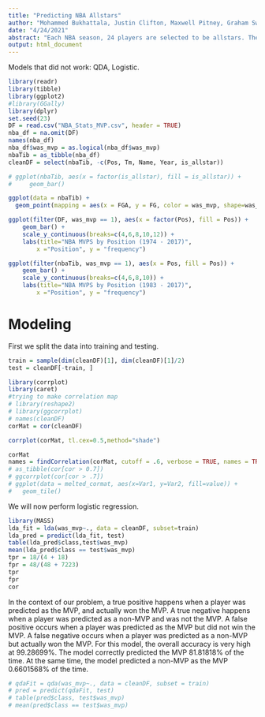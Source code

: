 ```yaml
---
title: "Predicting NBA Allstars"
author: "Mohammed Bukhattala, Justin Clifton, Maxwell Pitney, Graham Swain"
date: "4/24/2021"
abstract: "Each NBA season, 24 players are selected to be allstars. The selection process involves fans voting for players they would like to see. Players voted in by fans are selected as starters and then coaches select the 7 bench players. We offer several models for predicting if a player is an allstar based on various statistics tracked throughout the season."
output: html_document
---
```


Models that did not work: QDA, Logistic.
```r
library(readr)
library(tibble)
library(ggplot2)
#library(GGally)
library(dplyr)
set.seed(23)
DF = read.csv("NBA_Stats_MVP.csv", header = TRUE)
nba_df = na.omit(DF)
names(nba_df)
nba_df$was_mvp = as.logical(nba_df$was_mvp)
nbaTib = as_tibble(nba_df)
cleanDF = select(nbaTib, -c(Pos, Tm, Name, Year, is_allstar))

# ggplot(nbaTib, aes(x = factor(is_allstar), fill = is_allstar)) +
#     geom_bar()
```


```r
ggplot(data = nbaTib) +
  geom_point(mapping = aes(x = FGA, y = FG, color = was_mvp, shape=was_mvp))
```


```r
ggplot(filter(DF, was_mvp == 1), aes(x = factor(Pos), fill = Pos)) +
    geom_bar() +
    scale_y_continuous(breaks=c(4,6,8,10,12)) +
    labs(title="NBA MVPS by Position (1974 - 2017)",
        x ="Position", y = "frequency")
```
```r
ggplot(filter(nbaTib, was_mvp == 1), aes(x = Pos, fill = Pos)) +
    geom_bar() +
    scale_y_continuous(breaks=c(4,6,8,10)) +
    labs(title="NBA MVPS by Position (1983 - 2017)",
        x ="Position", y = "frequency")
```


# Modeling

First we split the data into training and testing.
```r
train = sample(dim(cleanDF)[1], dim(cleanDF)[1]/2)
test = cleanDF[-train, ]
```

```r
library(corrplot)
library(caret)
#trying to make correlation map
# library(reshape2)
# library(ggcorrplot)
# names(cleanDF)
corMat = cor(cleanDF)

corrplot(corMat, tl.cex=0.5,method="shade")

corMat
names = findCorrelation(corMat, cutoff = .6, verbose = TRUE, names = TRUE)
# as_tibble(cor[cor > 0.7])
# ggcorrplot(cor[cor > .7])
# ggplot(data = melted_cormat, aes(x=Var1, y=Var2, fill=value)) +
#   geom_tile()
```


We will now perform logistic regression.
```r
library(MASS)
lda_fit = lda(was_mvp~., data = cleanDF, subset=train)
lda_pred = predict(lda_fit, test)
table(lda_pred$class,test$was_mvp)
mean(lda_pred$class == test$was_mvp)
tpr = 18/(4 + 18)
fpr = 48/(48 + 7223)
tpr
fpr
cor
```
In the context of our problem, a true positive happens when a player was predicted as the MVP, and actually won the MVP. A true negative happens when a player was predicted as a non-MVP and was not the MVP. A false positive occurs when a player was predicted as the MVP but did not win the MVP. A false negative occurs when a player was predicted as a non-MVP but actually won the MVP. For this model, the overall accuracy is very high at $99.28699\%$. The model correctly predicted the MVP $81.81818\%$ of the time. At the same time, the model predicted a non-MVP as the MVP $0.6601568\%$ of the time.

```r
# qdaFit = qda(was_mvp~., data = cleanDF, subset = train)
# pred = predict(qdaFit, test)
# table(pred$class, test$was_mvp)
# mean(pred$class == test$was_mvp)
```





